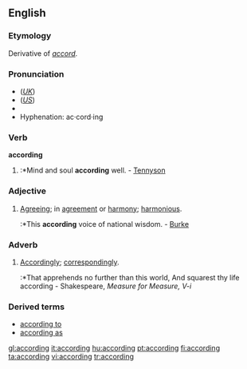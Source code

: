 ==English==

{{rank|drew|strength|opinion|597|according|walked|office|government}}

===Etymology===
Derivative of ''[[accord]]''.

===Pronunciation===
*(''[[Received Pronunciation|UK]]'') {{IPA|/əˈkɔːdɪŋ/}}
*(''[[General American|US]]'') {{IPA|/əˈkɔɹdɪŋ/}}
*{{audio|en-us-according.ogg|Audio (US)}}
*Hyphenation: ac·cord·ing

===Verb===
'''according'''

# {{present participle of|[[accord]]}}
#:*Mind and soul '''according''' well. - [[Tennyson]]

===Adjective===
{{en-adj}}

# [[agreeing|Agreeing]]; in [[agreement]] or [[harmony]]; [[harmonious]].
#:*This '''according''' voice of national wisdom. - [[Burke]]

===Adverb===
{{en-adv}}

# {{obsolete}} [[accordingly|Accordingly]]; [[correspondingly]].
#:*That apprehends no further than this world, And squarest thy life according - Shakespeare, ''Measure for Measure, V-i''

===Derived terms===
*[[according to]]
*[[according as]]

[[gl:according]]
[[it:according]]
[[hu:according]]
[[pt:according]]
[[fi:according]]
[[ta:according]]
[[vi:according]]
[[tr:according]]